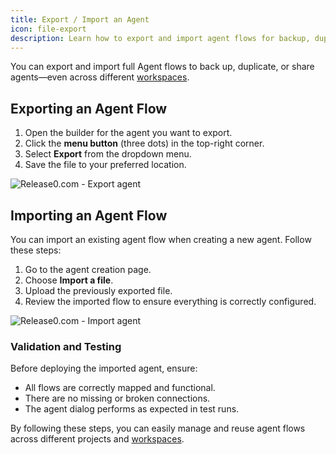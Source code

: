 ```yaml
---
title: Export / Import an Agent
icon: file-export
description: Learn how to export and import agent flows for backup, duplication, or sharing across workspaces.
---
```


You can export and import full Agent flows to back up, duplicate, or share agents—even across different [workspaces](/workspace/general).

## Exporting an Agent Flow

1. Open the builder for the agent you want to export.
2. Click the **menu button** (three dots) in the top-right corner.
3. Select **Export** from the dropdown menu.
4. Save the file to your preferred location.

<Frame style={{ maxWidth: '600px' }}>
  <img src="/images/workspace/agent-export.png" alt="Release0.com - Export agent" /> 
</Frame>


## Importing an Agent Flow

You can import an existing agent flow when creating a new agent. Follow these steps:

1. Go to the agent creation page.
2. Choose **Import a file**.
3. Upload the previously exported file.
4. Review the imported flow to ensure everything is correctly configured.

<Frame style={{ maxWidth: '400px' }}>
  <img src="/images/workspace/agent-import.png" alt="Release0.com - Import agent" />
</Frame>


### Validation and Testing

Before deploying the imported agent, ensure:

- All flows are correctly mapped and functional.
- There are no missing or broken connections.
- The agent dialog performs as expected in test runs.

By following these steps, you can easily manage and reuse agent flows across different projects and [workspaces](/workspace/general).
